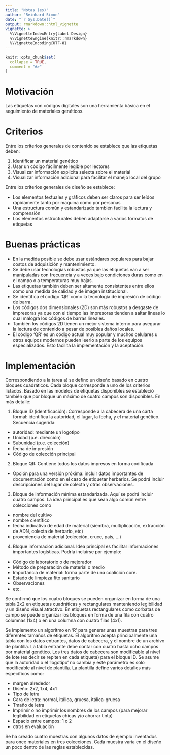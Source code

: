 ```yaml
---
title: "Notas (es)"
author: "Reinhard Simon"
date: "`r Sys.Date()`"
output: rmarkdown::html_vignette
vignette: >
  %\VignetteIndexEntry{Label Design}
  %\VignetteEngine{knitr::rmarkdown}
  %\VignetteEncoding{UTF-8}
---
```


```r
knitr::opts_chunk$set(
  collapse = TRUE,
  comment = "#>"
)
```
# Motivación

Las etiquetas con códigos digitales son una herramienta básica en el seguimiento de materiales genéticos.

# Criterios

Entre los criterios generales de contenido se establece que las etiquetas deben:

1. Identificar un material genético
2. Usar un código fácilmente legible por lectores
3. Visualizar información explicita selecta sobre el material
4. Visualizar información adicional para facilitar el manejo local del grupo

Entre los criterios generales de diseño se establece:

- Los elementos textuales y gráficos deben ser claros para ser leídos rápidamente tanto por maquina como por personas
- Una estructura común y estandarizado también facilita la lectura y comprensión
- Los elementos estructurales deben adaptarse a varios formatos de etiquetas

# Buenas prácticas

- En la medida posible se debe usar estándares populares para bajar costos de adquisición y mantenimiento.
- Se debe usar tecnologías robustas ya que las etiquetas van a ser manipuladas con frecuencia y a veces bajo condiciones duras como en el campo o a temperaturas muy bajas.
- Las etiquetas también deben ser altamente consistentes entre ellos como una medida de calidad y de imagen institucional.
- Se identifica el código 'QR' como la tecnología de impresión de código de barra.
- Los códigos dos dimensionales (2D) son más robustos a desgaste de impresoras ya que con el tiempo las impresoras tienden a saltar líneas lo cual malogra los códigos de barras lineales.
- También los códigos 2D tienen un mejor sistema interno para asegurar la lectura de contenido a pesar de posibles daños locales.
- El código 'QR' es un código actual muy popular y muchos celulares u otros equipos modernos pueden leerlo a parte de los equipos especializados. Esto facilita la implementación y la aceptación.

# Implementación

Correspondiendo a la tarea a) se defino un diseño basado en cuatro bloques cuadráticos. Cada bloque corresponde a uno de los criterios listados. Basado en las modelos de etiquetas disponibles se estableció también que por bloque un máximo de cuatro campos son disponibles.
En más detalle:

1. Bloque ID (identificación): Corresponde a la cabecera de una carta formal: identifica la autoridad, el lugar, la fecha, y el material genético. Secuencia sugerida:
- autoridad: mediante un logotipo
- Unidad (p.e. dirección)
- Subunidad (p.e. colección)
- fecha de impresión
- Código de colección principal
2. Bloque QR: Contiene todos los datos impresos en forma codificada
- Opción para una versión próxima: incluir datos importantes de documentación como en el caso de etiquetar herbarios. Se podrá incluir descripciones del lugar de colecta y otras observaciones.
3. Bloque de información mínima estandarizada. Aquí se podrá incluir cuatro campos. La idea principal es que sean algo común entre colecciones como
- nombre del cultivo
- nombre científico
- fecha indicativo de edad de material (siembra, multiplicación, extracción de ADN, colecta
de herbario, etc)
- proveniencia de material (colección, cruce, país, ...)
4. Bloque información adicional. Idea principal es facilitar informaciones importantes logísticas. Podría incluirse por ejemplo:
- Código de laboratorio o de mejorador
- Método de preparación de material o medio
- Importancia de material: forma parte de una coalición core.
- Estado de limpieza fito sanitario
- Observaciones
- etc.

Se confirmó que los cuatro bloques se pueden organizar en forma de una tabla 2x2 en etiquetas cuadráticas y rectangulares manteniendo legibilidad y un diseño visual atractivo. En etiquetas rectangulares como corbatas de campo se puede organizar los bloques en forma de una fila con cuatro columnas (1x4) o en una columna con cuatro filas (4x1).

Se implemento un algoritmo en 'R' para generar unas muestras para tres diferentes tamaños de etiquetas. El algoritmo acepta principalmente una tabla con los datos entrantes, datos de cabecera, y el nombre de un archivo de plantilla. La tabla entrante debe contar con cuatro hasta ocho campos por material genético. Los tres datos de cabecera son modificable al nivel de lote (es decir se repiten en cada etiqueta) para el bloque ID. Se asume que la autoridad o el 'logotipo' no cambia y este parámetro es solo modificable al nivel de plantilla. La plantilla define varios detalles más específicos como:

- margen alrededor
- Diseño: 2x2, 1x4, 4x1
- Tipo de letra
- Cara de letra: normal, itálica, gruesa, itálica-gruesa
- Tmaño de letra
- Imprimir o no imprimir los nombres de los campos (para mejorar legibilidad en etiquetas chicas y/o ahorrar tinta)
- Espacio entre campos: 1 o 2
- otros en evaluación

Se ha creado cuatro muestras con algunos datos de ejemplo inventados para once materiales en tres colecciones. Cada muestra varia en el diseño un poco dentro de las reglas establecidas.


